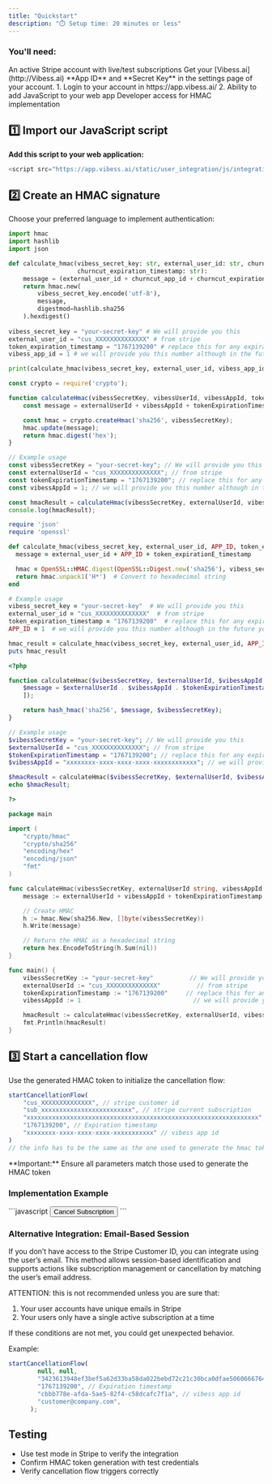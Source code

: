 ```yaml
---
title: "Quickstart"
description: "⏱️ Setup time: 20 minutes or less"
---
```


### You'll need:

<Info>
  An active Stripe account with live/test subscriptions
</Info>

<Info>
  Get your [Vibess.ai](http://Vibess.ai) **App ID** and **Secret Key** in the settings page of your account.

  <Expandable title="👁️ How to get them">
    1. Login to your account in https://app.vibess.ai/ 
    2. 
  </Expandable>
</Info>

<Info>
  Ability to add JavaScript to your web app
</Info>

<Info>
  Developer access for HMAC implementation
</Info>

## 1️⃣ Import our JavaScript script

**Add this script to your web application:**

```javascript
<script src="https://app.vibess.ai/static/user_integration/js/integration_initiallizer.js"></script>
```

## 2️⃣ Create an HMAC signature

Choose your preferred language to implement authentication:

<CodeGroup>

```python Python
import hmac
import hashlib
import json

def calculate_hmac(vibess_secret_key: str, external_user_id: str, churncut_app_id: int | str,
                   churncut_expiration_timestamp: str):
    message = (external_user_id + churncut_app_id + churncut_expiration_timestamp).encode('utf-8')
    return hmac.new(
        vibess_secret_key.encode('utf-8'),
        message,
        digestmod=hashlib.sha256
    ).hexdigest()
    
vibess_secret_key = "your-secret-key" # We will provide you this
external_user_id = "cus_XXXXXXXXXXXXXX" # from stripe
token_expiration_timestamp = "1767139200" # replace this for any expiration date as a timestamp
vibess_app_id = 1 # we will provide you this number although in the future you may be abble to access it in our management app

print(calculate_hmac(vibess_secret_key, external_user_id, vibess_app_id, token_expiration_timestamp))
```


```javascript JavaScript
const crypto = require('crypto');

function calculateHmac(vibessSecretKey, vibessUserId, vibessAppId, tokenExpirationTimestamp) {
    const message = externalUserId + vibessAppId + tokenExpirationTimestamp

    const hmac = crypto.createHmac('sha256', vibessSecretKey);
    hmac.update(message);
    return hmac.digest('hex');
}

// Example usage
const vibessSecretKey = "your-secret-key"; // We will provide you this
const externalUserId = "cus_XXXXXXXXXXXXXX"; // from stripe
const tokenExpirationTimestamp = "1767139200"; // replace this for any expiration date as a timestamp
const vibessAppId = 1; // we will provide you this number although in the future you may be able to access it in our management app

const hmacResult = calculateHmac(vibessSecretKey, externalUserId, vibessAppId, tokenExpirationTimestamp);
console.log(hmacResult);
```


```ruby Ruby
require 'json'
require 'openssl'

def calculate_hmac(vibess_secret_key, external_user_id, APP_ID, token_expiration_timestamp)
  message = external_user_id + APP_ID + token_expirationE_timestamp

  hmac = OpenSSL::HMAC.digest(OpenSSL::Digest.new('sha256'), vibess_secret_key, message)
  return hmac.unpack1('H*')  # Convert to hexadecimal string
end

# Example usage
vibess_secret_key = "your-secret-key"  # We will provide you this
external_user_id = "cus_XXXXXXXXXXXXXX"  # from stripe
token_expiration_timestamp = "1767139200"  # replace this for any expiration date as a timestamp
APP_ID = 1  # we will provide you this number although in the future you may be able to access it in our management app

hmac_result = calculate_hmac(vibess_secret_key, external_user_id, APP_ID, EXPIRATION_TIMESTAMP)
puts hmac_result
```


```php PHP
<?php

function calculateHmac($vibessSecretKey, $externalUserId, $vibessAppId, $tokenExpirationTimestamp) {
    $message = $externalUserId . $vibessAppId . $tokenExpirationTimestamp
    ]);

    return hash_hmac('sha256', $message, $vibessSecretKey);
}

// Example usage
$vibessSecretKey = "your-secret-key"; // We will provide you this
$externalUserId = "cus_XXXXXXXXXXXXXX"; // from stripe
$tokenExpirationTimestamp = "1767139200"; // replace this for any expiration date as a timestamp
$vibessAppId = "xxxxxxxx-xxxx-xxxx-xxxx-xxxxxxxxxxxx"; // we will provide you this code although in the future you may be able to access it in our management app

$hmacResult = calculateHmac($vibessSecretKey, $externalUserId, $vibessAppId, $tokenExpirationTimestamp);
echo $hmacResult;

?>
```


```go GO [expandable]
package main

import (
	"crypto/hmac"
	"crypto/sha256"
	"encoding/hex"
	"encoding/json"
	"fmt"
)

func calculateHmac(vibessSecretKey, externalUserId string, vibessAppId string, tokenExpirationTimestamp string) string {
	message := externalUserId + vibessAppId + tokenExpirationTimestamp

	// Create HMAC
	h := hmac.New(sha256.New, []byte(vibessSecretKey))
	h.Write(message)

	// Return the HMAC as a hexadecimal string
	return hex.EncodeToString(h.Sum(nil))
}

func main() {
	vibessSecretKey := "your-secret-key"          // We will provide you this
	externalUserId := "cus_XXXXXXXXXXXXXX"          // from stripe
	tokenExpirationTimestamp := "1767139200"     // replace this for any expiration date as a timestamp
	vibessAppId := 1                               // we will provide you this number although in the future you may be able to access it in our management app

	hmacResult := calculateHmac(vibessSecretKey, externalUserId, vibessAppId, tokenExpirationTimestamp)
	fmt.Println(hmacResult)
}
```

</CodeGroup>

## 3️⃣ Start a cancellation flow

Use the generated HMAC token to initialize the cancellation flow:

```javascript
startCancellationFlow(
    "cus_XXXXXXXXXXXXXX", // stripe customer id
    "sub_xxxxxxxxxxxxxxxxxxxxxxxxx", // stripe current subscription
    "xxxxxxxxxxxxxxxxxxxxxxxxxxxxxxxxxxxxxxxxxxxxxxxxxxxxxxxxxxxxxxxx", // Here goes your hmac token
    "1767139200", // Expiration timestamp 
    "xxxxxxxx-xxxx-xxxx-xxxx-xxxxxxxxxxx" // vibess app id
)
// the info has to be the same as the one used to generate the hmac toke
```

<Warning>
  **Important:** Ensure all parameters match those used to generate the HMAC token
</Warning>

### Implementation Example

<AccordionGroup>
  <Accordion title="JS example" icon="circle-check">
    ```javascript
    <button onclick="handleCancellation()">Cancel Subscription</button> <script> 
    	function handleCancellation() { 
    	startCancellationFlow(
    		"cus_XXXXXXXXXXXXXX",
    		"sub_xxxxxxxxxxxxxxxxx", 
    		"your-hmac-token",
    		"1767139200",
    		"your-vibess-app-id" 
    			) 
    } </script>
    ```
  </Accordion>
</AccordionGroup>

### **Alternative Integration: Email-Based Session**

If you don’t have access to the Stripe Customer ID, you can integrate using the user’s email. This method allows session-based identification and supports actions like subscription management or cancellation by matching the user’s email address.

<Warning>
  ATTENTION: this is not recommended unless you are sure that:

  1. Your user accounts have unique emails in Stripe
  2. Your users only have a single active subscription at a time

  If these conditions are not met, you could get unexpected behavior.
</Warning>

Example:

```javascript
startCancellationFlow(
        null, null,
        "3423613948ef3bef5a62d33ba58da022bebd72c21c30bca0dfae50606667647e", // Here goes your hmac token
        "1767139200", // Expiration timestamp
        "cbbb778e-afda-5ae5-82f4-c58dcafc7f1a", // vibess app id
        "customer@company.com",
      );
```

## Testing

- Use test mode in Stripe to verify the integration
- Confirm HMAC token generation with test credentials
- Verify cancellation flow triggers correctly